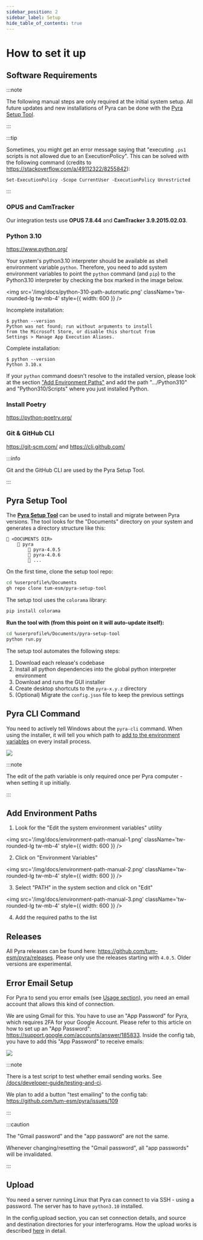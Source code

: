 ```yaml
---
sidebar_position: 2
sidebar_label: Setup
hide_table_of_contents: true
---
```


# How to set it up

## Software Requirements

:::note

The following manual steps are only required at the initial system setup. All future updates and new installations of Pyra can be done with the [Pyra Setup Tool](#pyra-setup-tool).

:::

:::tip

Sometimes, you might get an error message saying that "executing `.ps1` scripts is not allowed due to an ExecutionPolicy". This can be solved with the following command (credits to https://stackoverflow.com/a/49112322/8255842):

```
Set-ExecutionPolicy -Scope CurrentUser -ExecutionPolicy Unrestricted
```

:::

### OPUS and CamTracker

Our integration tests use **OPUS 7.8.44** and **CamTracker 3.9.2015.02.03**.

### Python 3.10

https://www.python.org/

Your system's python3.10 interpreter should be available as shell environment variable `python`. Therefore, you need to add system environment variables to point the `python` command (and `pip`) to the Python3.10 interpreter by checking the box marked in the image below.

<img
    src='/img/docs/python-310-path-automatic.png'
    className='tw-rounded-lg tw-mb-4'
    style={{ width: 600 }}
/>

<div className='tw-mb-2'>
    <span className='tw-bg-red-200 tw-text-red-900 tw-rounded tw-px-1 tw-font-semibold tw-py-0.5 -tw-my-0.5'>
        Incomplete installation:
    </span>
</div>

```
$ python --version
Python was not found; run without arguments to install
from the Microsoft Store, or disable this shortcut from
Settings > Manage App Execution Aliases.
```

<div className='tw-mb-2'>
    <span className='tw-bg-green-200 tw-text-green-900 tw-rounded tw-px-1 tw-font-semibold tw-py-0.5 -tw-my-0.5'>
        Complete installation:
    </span>
</div>

```
$ python --version
Python 3.10.x
```

If your `python` command doesn't resolve to the installed version, please look at the section ["Add Environment Paths"](#add-environment-paths) and add the path ".../Python310" and "Python310/Scripts" where you just installed Python.

### Install Poetry

https://python-poetry.org/

### Git & GitHub CLI

https://git-scm.com/ and https://cli.github.com/

:::info

Git and the GitHub CLI are used by the Pyra Setup Tool.

:::

## Pyra Setup Tool

The [**Pyra Setup Tool**](https://github.com/tum-esm/pyra-setup-tool) can be used to install and migrate between Pyra versions. The tool looks for the "Documents" directory on your system and generates a directory structure like this:

```
📁 <DOCUMENTS DIR>
    📁 pyra
        📁 pyra-4.0.5
        📁 pyra-4.0.6
        📁 ...
```

On the first time, clone the setup tool repo:

```bash
cd %userprofile%/Documents
gh repo clone tum-esm/pyra-setup-tool
```

The setup tool uses the `colorama` library:

```bash
pip install colorama
```

**Run the tool with (from this point on it will auto-update itself):**

```bash
cd %userprofile%/Documents/pyra-setup-tool
python run.py
```

The setup tool automates the following steps:

1. Download each release's codebase
2. Install all python dependencies into the global python interpreter environment
3. Download and runs the GUI installer
4. Create desktop shortcuts to the `pyra-x.y.z` directory
5. (Optional) Migrate the `config.json` file to keep the previous settings

## Pyra CLI Command

You need to actively tell Windows about the `pyra-cli` command. When using the installer, it will tell you which path to [add to the environment variables](#add-environment-paths) on every install process.

<img src='/img/docs/pyra-cli-path-request.png' className='tw-rounded tw-mb-4' />

:::note

The edit of the path variable is only required once per Pyra computer - when setting it up initially.

:::

## Add Environment Paths

1. Look for the "Edit the system environment variables" utility

<img
    src='/img/docs/environment-path-manual-1.png'
    className='tw-rounded-lg tw-mb-4'
    style={{ width: 600 }}
/>

2. Click on "Environment Variables"

<img
    src='/img/docs/environment-path-manual-2.png'
    className='tw-rounded-lg tw-mb-4'
    style={{ width: 600 }}
/>

3. Select "PATH" in the system section and click on "Edit"

<img
    src='/img/docs/environment-path-manual-3.png'
    className='tw-rounded-lg tw-mb-4'
    style={{ width: 600 }}
/>

4. Add the required paths to the list

## Releases

All Pyra releases can be found here: <span className="tw-break-all">https://github.com/tum-esm/pyra/releases</span>. Please only use the releases starting with `4.0.5`. Older versions are experimental.

## Error Email Setup

For Pyra to send you error emails (see [Usage section](/docs/user-guide/usage-overview#error-emails)), you need an email account that allows this kind of connection.

We are using Gmail for this. You have to use an "App Password" for Pyra, which requires 2FA for your Google Account. Please refer to this article on how to set up an "App Password": <span className="tw-break-all">https://support.google.com/accounts/answer/185833</span>. Inside the config tab, you have to add this "App Password" to receive emails:

<img src='/img/docs/email-config.png' className='tw-rounded-lg tw-mb-4' />

:::note

There is a test script to test whether email sending works. See [/docs/developer-guide/testing-and-ci](/docs/developer-guide/testing-and-ci).

We plan to add a button "test emailing" to the config tab: https://github.com/tum-esm/pyra/issues/109

:::

:::caution

The "Gmail password" and the "app password" are not the same.

Whenever changing/resetting the "Gmail password", all "app passwords" will be invalidated.

:::

## Upload

You need a server running Linux that Pyra can connect to via SSH - using a password. The server has to have `python3.10` installed.

In the config.upload section, you can set connection details, and source and destination directories for your interferograms. How the upload works is described [here](/docs/user-guide/upload) in detail.

